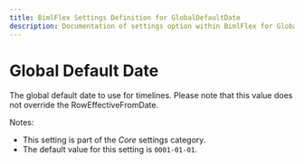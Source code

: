 ```yaml
---
title: BimlFlex Settings Definition for GlobalDefaultDate
description: Documentation of settings option within BimlFlex for GlobalDefaultDate
---
```

<head>
  <meta name="varigenceProduct" content="BimlFlex"></meta>
  <meta name="varigenceArticleType" content="Reference"></meta>
</head>

# Global Default Date

The global default date to use for timelines. Please note that this value does not override the RowEffectiveFromDate.

Notes:

* This setting is part of the *Core* settings category.
* The default value for this setting is `0001-01-01`.
